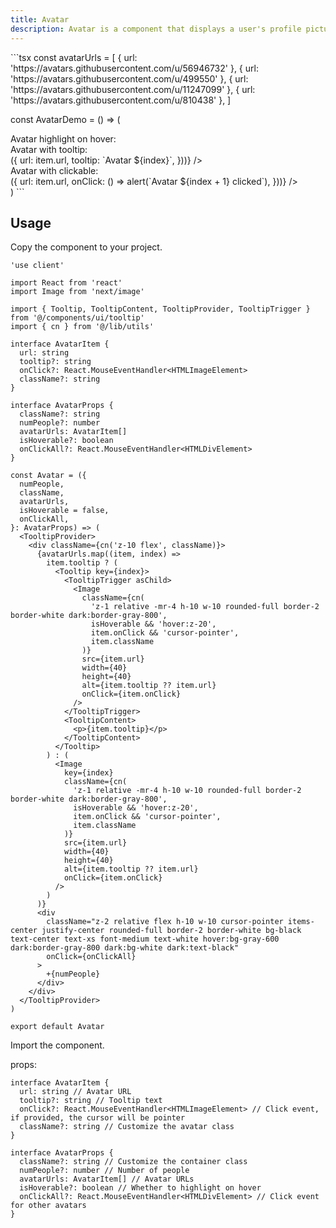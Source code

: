 ```yaml
---
title: Avatar
description: Avatar is a component that displays a user's profile picture.
---
```


<ComponentPreview>
  <ComponentPreviewContent name="Avatar" />
  <ComponentPreviewCode>
```tsx
const avatarUrls = [
  { url: 'https://avatars.githubusercontent.com/u/56946732' },
  { url: 'https://avatars.githubusercontent.com/u/499550' },
  { url: 'https://avatars.githubusercontent.com/u/11247099' },
  { url: 'https://avatars.githubusercontent.com/u/810438' },
]

const AvatarDemo = () => (
  <div className="flex flex-col gap-4">
    <Avatar numPeople={10} avatarUrls={avatarUrls} />
    <div>
      <div className="mb-2 text-sm text-gray-500">Avatar highlight on hover: </div>
      <Avatar isHoverable numPeople={10} avatarUrls={avatarUrls} />
    </div>
    <div>
      <div className="mb-2 text-sm text-gray-500">Avatar with tooltip: </div>
      <Avatar
        numPeople={10}
        avatarUrls={avatarUrls.map((item, index) => ({
          url: item.url,
          tooltip: `Avatar ${index}`,
        }))}
      />
    </div>
    <div>
      <div className="mb-2 text-sm text-gray-500">Avatar with clickable: </div>
      <Avatar
        isHoverable
        numPeople={10}
        avatarUrls={avatarUrls.map((item, index) => ({
          url: item.url,
          onClick: () => alert(`Avatar ${index + 1} clicked`),
        }))}
      />
    </div>
  </div>
)
```
  </ComponentPreviewCode>
</ComponentPreview>

## Usage

<Steps>

<Step>Copy the component to your project.</Step>
<CodeCollapsibleWrapper>
```tsx
'use client'

import React from 'react'
import Image from 'next/image'

import { Tooltip, TooltipContent, TooltipProvider, TooltipTrigger } from '@/components/ui/tooltip'
import { cn } from '@/lib/utils'

interface AvatarItem {
  url: string
  tooltip?: string
  onClick?: React.MouseEventHandler<HTMLImageElement>
  className?: string
}

interface AvatarProps {
  className?: string
  numPeople?: number
  avatarUrls: AvatarItem[]
  isHoverable?: boolean
  onClickAll?: React.MouseEventHandler<HTMLDivElement>
}

const Avatar = ({
  numPeople,
  className,
  avatarUrls,
  isHoverable = false,
  onClickAll,
}: AvatarProps) => (
  <TooltipProvider>
    <div className={cn('z-10 flex', className)}>
      {avatarUrls.map((item, index) =>
        item.tooltip ? (
          <Tooltip key={index}>
            <TooltipTrigger asChild>
              <Image
                className={cn(
                  'z-1 relative -mr-4 h-10 w-10 rounded-full border-2 border-white dark:border-gray-800',
                  isHoverable && 'hover:z-20',
                  item.onClick && 'cursor-pointer',
                  item.className
                )}
                src={item.url}
                width={40}
                height={40}
                alt={item.tooltip ?? item.url}
                onClick={item.onClick}
              />
            </TooltipTrigger>
            <TooltipContent>
              <p>{item.tooltip}</p>
            </TooltipContent>
          </Tooltip>
        ) : (
          <Image
            key={index}
            className={cn(
              'z-1 relative -mr-4 h-10 w-10 rounded-full border-2 border-white dark:border-gray-800',
              isHoverable && 'hover:z-20',
              item.onClick && 'cursor-pointer',
              item.className
            )}
            src={item.url}
            width={40}
            height={40}
            alt={item.tooltip ?? item.url}
            onClick={item.onClick}
          />
        )
      )}
      <div
        className="z-2 relative flex h-10 w-10 cursor-pointer items-center justify-center rounded-full border-2 border-white bg-black text-center text-xs font-medium text-white hover:bg-gray-600 dark:border-gray-800 dark:bg-white dark:text-black"
        onClick={onClickAll}
      >
        +{numPeople}
      </div>
    </div>
  </TooltipProvider>
)

export default Avatar
```
</CodeCollapsibleWrapper>

<Step>Import the component.</Step>

props:
```tsx
interface AvatarItem {
  url: string // Avatar URL
  tooltip?: string // Tooltip text
  onClick?: React.MouseEventHandler<HTMLImageElement> // Click event, if provided, the cursor will be pointer
  className?: string // Customize the avatar class
}

interface AvatarProps {
  className?: string // Customize the container class
  numPeople?: number // Number of people
  avatarUrls: AvatarItem[] // Avatar URLs
  isHoverable?: boolean // Whether to highlight on hover
  onClickAll?: React.MouseEventHandler<HTMLDivElement> // Click event for other avatars
}
```

</Steps>
